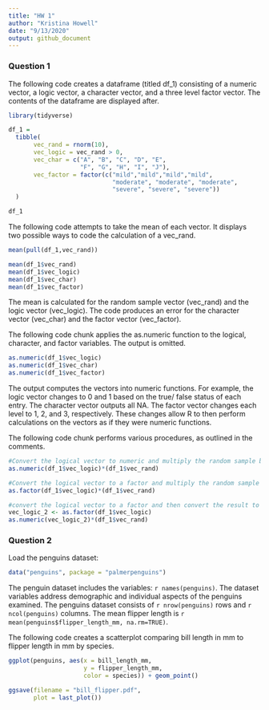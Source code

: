 ```yaml
---
title: "HW 1"
author: "Kristina Howell"
date: "9/13/2020"
output: github_document
---
```


### Question 1

The following code creates a dataframe (titled df_1) consisting of a numeric vector, a logic vector, a character vector, and a three level factor vector. The contents of the dataframe are displayed after.

``` r
library(tidyverse)
```

``` r
df_1 = 
  tibble(
       vec_rand = rnorm(10),
       vec_logic = vec_rand > 0,
       vec_char = c("A", "B", "C", "D", "E", 
                    "F", "G", "H", "I", "J"),
       vec_factor = factor(c("mild","mild","mild","mild",
                             "moderate", "moderate", "moderate",
                             "severe", "severe", "severe"))
  )

df_1
```

The following code attempts to take the mean of each vector. It displays two possible ways to code the calculation of a vec_rand.

```r
mean(pull(df_1,vec_rand)) 

mean(df_1$vec_rand)
mean(df_1$vec_logic)
mean(df_1$vec_char)
mean(df_1$vec_factor)
```

The mean is calculated for the random sample vector (vec_rand) and the logic vector (vec_logic). The code produces an error for the character vector (vec_char) and the factor vector (vec_factor).

The following code chunk applies the as.numeric function to the logical, character, and factor variables. The output is omitted.

```r
as.numeric(df_1$vec_logic)
as.numeric(df_1$vec_char)
as.numeric(df_1$vec_factor)
```

The output computes the vectors into numeric functions. For example, the logic vector changes to 0 and 1 based on the true/ false status of each entry. The character vector outputs all NA. The factor vector changes each level to 1, 2, and 3, respectively. These changes allow R to then perform calculations on the vectors as if they were numeric functions. 

The following code chunk performs various procedures, as outlined in the comments.
```r
#Convert the logical vector to numeric and multiply the random sample by the result.
as.numeric(df_1$vec_logic)*(df_1$vec_rand)

#Convert the logical vector to a factor and multiply the random sample by the result.
as.factor(df_1$vec_logic)*(df_1$vec_rand)

#convert the logical vector to a factor and then convert the result to numeric, and multiply the random sample by the result
vec_logic_2 <- as.factor(df_1$vec_logic)
as.numeric(vec_logic_2)*(df_1$vec_rand)
```


### Question 2

Load the penguins dataset:

```r
data("penguins", package = "palmerpenguins")
```

The penguin dataset includes the variables: `r names(penguins)`. The dataset variables address demographic and individual aspects of the penguins examined. The penguins dataset consists of `r nrow(penguins)` rows and `r ncol(penguins)` columns. The mean flipper length is `r mean(penguins$flipper_length_mm, na.rm=TRUE)`.

The following code creates a scatterplot comparing bill length in mm to flipper length in mm by species. 

```r
ggplot(penguins, aes(x = bill_length_mm, 
                     y = flipper_length_mm, 
                     color = species)) + geom_point()

ggsave(filename = "bill_flipper.pdf",
       plot = last_plot())
```


